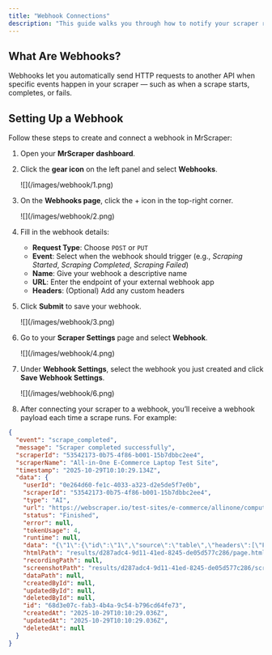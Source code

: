 ```yaml
---
title: "Webhook Connections"
description: "This guide walks you through how to notify your scraper result using webhooks."
---
```


## What Are Webhooks?

Webhooks let you automatically send HTTP requests to another API when specific events happen in your scraper — such as when a scrape starts, completes, or fails.

## Setting Up a Webhook

Follow these steps to create and connect a webhook in MrScraper:

1. Open your **MrScraper dashboard**.
2. Click the **gear icon** on the left panel and select **Webhooks**.
    <Frame>
    ![](/images/webhook/1.png)
    </Frame>
3. On the **Webhooks page**, click the + icon in the top-right corner.
    <Frame>
    ![](/images/webhook/2.png)
    </Frame>
4. Fill in the webhook details:

    - **Request Type**: Choose `POST` or `PUT`
    - **Event**: Select when the webhook should trigger (e.g., *Scraping Started*, *Scraping Completed*, *Scraping Failed*)
    - **Name**: Give your webhook a descriptive name
    - **URL**: Enter the endpoint of your external webhook app
    - **Headers**: (Optional) Add any custom headers

5. Click **Submit** to save your webhook.
    <Frame>
    ![](/images/webhook/3.png)
    </Frame>
6. Go to your **Scraper Settings** page and select **Webhook**.
    <Frame>
    ![](/images/webhook/4.png)
    </Frame>
7. Under **Webhook Settings**, select the webhook you just created and click **Save Webhook Settings**.
    <Frame>
    ![](/images/webhook/6.png)
    </Frame>
8. After connecting your scraper to a webhook, you’ll receive a webhook payload each time a scrape runs. For example:

```json Webhook Example expandable
{
  "event": "scrape_completed",
  "message": "Scraper completed successfully",
  "scraperId": "53542173-0b75-4f86-b001-15b7dbbc2ee4",
  "scraperName": "All-in-One E-Commerce Laptop Test Site",
  "timestamp": "2025-10-29T10:10:29.134Z",
  "data": {
    "userId": "0e264d60-fe1c-4033-a323-d2e5de5f7e0b",
    "scraperId": "53542173-0b75-4f86-b001-15b7dbbc2ee4",
    "type": "AI",
    "url": "https://webscraper.io/test-sites/e-commerce/allinone/computers/laptops",
    "status": "Finished",
    "error": null,
    "tokenUsage": 4,
    "runtime": null,
    "data": "{\"1\":{\"id\":\"1\",\"source\":\"table\",\"headers\":[\"Price\",\"Product Name\",\"Description\",\"Reviews\"],\"rows\":[[\"$295.99\",\"Asus VivoBook...\",\"Asus VivoBook X441NA-GA190 Chocolate Black, 14\\\", Celeron N3450, 4GB, 128GB SSD, Endless OS, ENG kbd\",\"14 reviews\"],[\"$299\",\"Prestigio Smar...\",\"Prestigio SmartBook 133S Dark Grey, 13.3\\\" FHD IPS, Celeron N3350 1.1GHz, 4GB, 32GB, Windows 10 Pro + Office 365 1 gadam\",\"8 reviews\"],[\"$299\",\"Prestigio Smar...\",\"Prestigio SmartBook 133S Gold, 13.3\\\" FHD IPS, Celeron N3350 1.1GHz, 4GB, 32GB, Windows 10 Pro + Office 365 1 gadam\",\"12 reviews\"],[\"$306.99\",\"Aspire E1-510\",\"15.6\\\", Pentium N3520 2.16GHz, 4GB, 500GB, Linux\",\"2 reviews\"],[\"$321.94\",\"Lenovo V110-15...\",\"Lenovo V110-15IAP, 15.6\\\" HD, Celeron N3350 1.1GHz, 4GB, 128GB SSD, Windows 10 Home\",\"5 reviews\"],[\"$356.49\",\"Lenovo V110-15...\",\"Asus VivoBook 15 X540NA-GQ008T Chocolate Black, 15.6\\\" HD, Pentium N4200, 4GB, 500GB, Windows 10 Home, En kbd\",\"6 reviews\"],[\"$364.46\",\"Hewlett Packar...\",\"Hewlett Packard 250 G6 Dark Ash Silver, 15.6\\\" HD, Celeron N3060 1.6GHz, 4GB, 128GB SSD, DOS\",\"12 reviews\"],[\"$372.7\",\"Acer Aspire 3...\",\"Acer Aspire 3 A315-31 Black, 15.6\\\" HD, Celeron N3350 1.1GHz, 4GB, 128GB SSD, Windows 10 Home\",\"2 reviews\"],[\"$379.94\",\"Acer Aspire A3...\",\"Acer Aspire A315-31-C33J Black 15.6\\\", HD, Celeron N3350, 4GB DDR3L, 128GB, Windows 10 Home, ENG\",\"0 reviews\"],[\"$379.95\",\"Acer Aspire ES...\",\"Acer Aspire ES1-572 Black, 15.6\\\" HD, Core i3-6006U, 4GB, 128GB SSD, Linux\",\"9 reviews\"],[\"$391.48\",\"Acer Aspire 3...\",\"Acer Aspire 3 A315-31 Black, 15.6\\\" HD, Pentium N4200 1.1GHz, 4GB, 128GB SSD, Windows 10 Home\",\"10 reviews\"],[\"$393.88\",\"Acer Aspire 3...\",\"Acer Aspire 3 A315-21, 15.6\\\", AMD A4-9120. 4GB. 128GB SSD, Linux\",\"9 reviews\"],[\"$399\",\"Asus VivoBook...\",\"Asus VivoBook Max X541NA-GQ041 Black Chocolate, 15.6\\\" HD, Pentium N4200 1.1GHz, 4GB, 500GB, Windows 10 Home\",\"4 reviews\"],[\"$399.99\",\"Asus VivoBook...\",\"Asus VivoBook E502NA-GO022T Dark Blue, 15.6\\\" HD, Pentium N4200 1.1GHz, 4GB, 128GB SSD, Windows 10 Home, En/Ru kbd\",\"3 reviews\"],[\"$404.23\",\"Lenovo ThinkPa...\",\"Lenovo ThinkPad E31-80, 13.3\\\" HD, Celeron 3855U 1.6GHz, 4GB, 128GB SSD, Windows 10 Home\",\"12 reviews\"],[\"$408.98\",\"Acer Aspire 3...\",\"Acer Aspire 3 A315-31 Black, 15.6\\\" HD, Pentium N4200 1.1GHz, 4GB, 128GB SSD, Windows 10 Home\",\"10 reviews\"],[\"$409.63\",\"Lenovo V110-15...\",\"Lenovo V110-15ISK, 15.6\\\" HD, Core i3-6006U, 8GB, 128GB SSD, Windows 10 Home\",\"9 reviews\"],[\"$410.46\",\"Acer Aspire ES...\",\"Acer Aspire ES1-732 Black, 17.3\\\" HD+, Celeron, N3350, 4GB, 1TB, Windows 10 Home\",\"14 reviews\"],[\"$410.66\",\"Asus VivoBook...\",\"Asus VivoBook 15 X540NA-GQ026T Chocolate Black, 15.6\\\" HD, Pentium N4200, 4GB, 128GB SSD, Windows 10 Home, En/Ru kbd\",\"4 reviews\"],[\"$416.99\",\"Packard 255 G2\",\"15.6\\\", AMD E2-3800 1.3GHz, 4GB, 500GB, Windows 8.1\",\"2 reviews\"],[\"$433.3\",\"Asus EeeBook R...\",\"Asus EeeBook R416NA-FA014T, 14\\\" FHD, Pentium N4200, 4GB, 128GB eMMC, Windows 10 Home, Eng kbd\",\"1 reviews\"],[\"$436.29\",\"Acer Aspire 3...\",\"Acer Aspire 3 A315-51, 15.6\\\" HD, Core i3-6006U, 4GB, 1TB, Windows 10 Home\",\"1 reviews\"],[\"$436.29\",\"Acer Aspire ES...\",\"Acer Aspire ES1-572 Black, 15.6\\\" HD, Core i3-6006U, 4GB, 500GB, Windows 10 Home\",\"2 reviews\"],[\"$439.73\",\"Acer Extensa 1...\",\"Acer Extensa 15 (2540) Black, 15.6\\\" HD, Core i5-7200U, 4GB, 500GB, Linux\",\"6 reviews\"],[\"$454.62\",\"Acer Aspire ES...\",\"Acer Aspire ES1-572 Black, 15.6\\\" HD, Core i5-7200U, 4GB, 500GB, Linux\",\"9 reviews\"],[\"$454.73\",\"Lenovo V110-15...\",\"Lenovo V110-15ISK, 15.6\\\" HD, Core i3-6006U, 4GB, 128GB SSD, Windows 10 Pro\",\"2 reviews\"],[\"$457.38\",\"Acer Aspire A3...\",\"Acer Aspire A315-51-33TG, Black 15.6\\\" HD, Core i3-7100U, 4GB DDR4, 128GB SSD, Windows 10 Home, ENG\",\"9 reviews\"],[\"$465.95\",\"Lenovo V110-15...\",\"Lenovo V110-15IKB, 15.6\\\" HD, Core i5-7200U, 4GB, 500GB, DOS\",\"7 reviews\"],[\"$468.56\",\"Asus VivoBook...\",\"Asus VivoBook 15 X540UA-DM260 Chocolate Black, 15.6\\\" FHD, Core i3-6006U, 4GB, 256GB SSD, Endless OS, En kbd\",\"1 reviews\"],[\"$469.1\",\"Acer Aspire ES...\",\"Acer Aspire ES1-572 Black, 15.6\\\" HD, Core i3-6006U, 4GB, 128GB SSD, Windows 10 Home\",\"5 reviews\"],[\"$484.23\",\"Lenovo V510 Bl...\",\"Lenovo V510 Black, 14\\\" HD, Core i3-6006U, 4GB, 128GB SSD, Windows 10 Home\",\"8 reviews\"],[\"$485.9\",\"Acer Aspire ES...\",\"Acer Aspire ES1-572 Black, 15.6\\\" HD, Core i5-7200U, 4GB, 128GB SSD, Linux\",\"6 reviews\"],[\"$487.8\",\"Lenovo V510 Bl...\",\"Lenovo V510 Black, 15.6\\\" HD, Core i3-6006U, 4GB, 128GB SSD, Windows 10 Home\",\"9 reviews\"],[\"$488.64\",\"Acer Swift 1 S...\",\"Acer Swift 1 SF113-31 Silver, 13.3\\\" FHD, Pentium N4200, 4GB, 128GB SSD, Windows 10 Home\",\"4 reviews\"],[\"$488.78\",\"Dell Vostro 15\",\"Dell Vostro 15 (3568) Black, 15.6\\\" FHD, Core i5-7200U, 4GB, 128GB SSD, Radeon R5 M420 2GB, Linux\",\"14 reviews\"],[\"$494.71\",\"Acer Aspire 3...\",\"Acer Aspire 3 A315-51 Black, 15.6\\\" FHD, Core i3-7100U, 4GB, 500GB + 128GB SSD, Windows 10 Home\",\"2 reviews\"],[\"$497.17\",\"Dell Vostro 15...\",\"Dell Vostro 15 (3568) Red, 15.6\\\" HD, Core i5-7200U, 4GB, 1TB, Radeon R5 M420 2GB, Linux\",\"9 reviews\"],[\"$498.23\",\"Lenovo V510 Bl...\",\"Lenovo V510 Black, 15.6\\\" FHD, Core i3-7100U, 4GB, 128GB SSD, Windows 10 Pro\",\"5 reviews\"],[\"$520.99\",\"HP 250 G3\",\"15.6\\\", Core i5-4210U, 4GB, 500GB, Windows 8.1\",\"13 reviews\"],[\"$564.98\",\"Acer Spin 5\",\"Acer Spin 5 SP513-51 Black, 13.3\\\" FHD Touch, Core i3-7100U, 4GB, 128GB SSD, Windows 10 Home\",\"0 reviews\"],[\"$577.99\",\"HP 350 G1\",\"15.6\\\", Core i5-4200U, 4GB, 750GB, Radeon HD8670M 2GB, Windows\",\"10 reviews\"],[\"$581.99\",\"Aspire E1-572G\",\"15.6\\\", Core i5-4200U, 8GB, 1TB, Radeon R7 M265, Windows 8.1\",\"2 reviews\"],[\"$609.99\",\"Pavilion\",\"15.6\\\", Core i5-4200U, 6GB, 750GB, Windows 8.1\",\"4 reviews\"],[\"$679\",\"Acer Aspire A5...\",\"Acer Aspire A515-51-5654, Black, 15.6\\\", FHD, Core i5-8250U, 8GB DDR4, 256GB SSD, Windows 10 Home, ENG\",\"9 reviews\"],[\"$679\",\"Dell Inspiron...\",\"Dell Inspiron 15 (5567) Fog Gray, 15.6\\\" FHD, Core i5-7200U, 8GB, 1TB, Radeon R7 M445 4GB, Linux\",\"7 reviews\"],[\"$729\",\"Asus VivoBook...\",\"Asus VivoBook S14 (S406UA-BV041T) Starry Grey, 14\\\", Core i5-8250U, 8GB, 256GB SSD, Windows 10 Home, Eng kbd\",\"2 reviews\"],[\"$739.99\",\"ProBook\",\"14\\\", Core i5 2.6GHz, 4GB, 500GB, Win7 Pro 64bit\",\"8 reviews\"],[\"$745.99\",\"Inspiron 15\",\"Moon Silver, 15.6\\\", Core i7-4510U, 8GB, 1TB, Radeon HD R7 M265 2GB,\",\"12 reviews\"],[\"$799\",\"Asus ROG STRIX...\",\"Asus ROG STRIX GL553VD-DM256, 15.6\\\" FHD, Core i5-7300HQ, 8GB, 1TB, GeForce GTX 1050 2GB, No OS\",\"7 reviews\"],[\"$809\",\"Acer Nitro 5 A...\",\"Acer Nitro 5 AN515-51, 15.6\\\" FHD IPS, Core i5-7300HQ, 8GB, 1TB, GeForce GTX 1050 2GB, Windows 10 Home\",\"0 reviews\"],[\"$899\",\"Asus ROG STRIX...\",\"Asus ROG STRIX GL553VD-DM256, 15.6\\\" FHD, Core i5-7300HQ, 8GB, 1TB, GeForce GTX 1050 2GB, No OS + Windows 10 Home\",\"7 reviews\"],[\"$999\",\"Lenovo ThinkPa...\",\"Lenovo ThinkPad L570, 15.6\\\" FHD, Core i7-7500U, 8GB, 256GB SSD, Windows 10 Pro\",\"11 reviews\"],[\"$1033.99\",\"ThinkPad Yoga\",\"12.5\\\" Touch, Core i3-4010U, 4GB, 500GB + 16GB SSD Cache,\",\"13 reviews\"],[\"$1096.02\",\"Lenovo ThinkPa...\",\"Lenovo ThinkPad L460, 14\\\" FHD IPS, Core i7-6600U, 8GB, 256GB SSD, Windows 10 Pro\",\"14 reviews\"],[\"$1098.42\",\"Dell Inspiron...\",\"Dell Inspiron 15 (7567) Black, 15.6\\\" FHD, Core i5-7300HQ, 8GB, 256GB SSD, GeForce GTX 1050 4GB, Windows 10 Home\",\"7 reviews\"],[\"$1099\",\"MSI GL72M 7RDX\",\"MSI GL72M 7RDX, 17.3\\\" FHD, Core i5-7300HQ, 8GB, 1TB + 128GB SSD, GeForce GTX 1050 2GB, Windows 10 Home\",\"1 reviews\"],[\"$1099\",\"MSI GL72M 7RDX\",\"Asus ROG Strix GL553VD-DM535T, 15.6\\\" FHD, Core i7-7700HQ, 8GB, 1TB + 128GB SSD, GeForce GTX 1050 2GB, Windows 10 Home, Eng kbd\",\"9 reviews\"],[\"$1101.83\",\"Asus ROG Strix...\",\"Apple MacBook Air 13.3\\\", Core i5 1.8GHz, 8GB, 128GB SSD, Intel HD 4000, RUS\",\"4 reviews\"],[\"$1102.66\",\"Dell Latitude...\",\"Dell Latitude 5280, 12.5\\\" HD, Core i5-7300U, 8GB, 256GB SSD, Windows 10 Pro\",\"8 reviews\"],[\"$1110.14\",\"Dell Latitude...\",\"Dell Latitude 5480, 14\\\" FHD, Core i5-7300U, 8GB, 500GB, Linux + Windows 10 Home\",\"4 reviews\"],[\"$1112.91\",\"Lenovo Legion...\",\"Lenovo Legion Y520-15IKBM, Black, 15.6\\\" FHD IPS, Core i5-7300HQ, 8 GB, 128GB SSD + 2 TB HDD, NVIDIA GeForce GTX 1060 6 GB, FreeDOS + Windows 10 Home\",\"1 reviews\"],[\"$1114.55\",\"Toshiba Porteg...\",\"Toshiba Portege Z30-C-16J Grey, 13.3\\\" FHD, Core i5-6200U, 8GB, 256GB SSD, Windows 10 Pro\",\"0 reviews\"],[\"$1115.87\",\"Acer Predator...\",\"Acer Predator Helios 300 (PH317-51), 17.3\\\" FHD IPS, Core i5-7300HQ, 8GB, 1TB + 128GB SSD, GeForce GTX 1050Ti 4GB, Windows 10 Home\",\"1 reviews\"],[\"$1115.87\",\"Acer Aspire 7...\",\"Acer Aspire 7 A715-71G, 15.6\\\" FHD IPS, Core i7-7700HQ, 8GB, 128GB SSD + 1TB HDD, GTX 1050 Ti 4GB, Windows 10 Home\",\"4 reviews\"],[\"$1116.99\",\"Dell Inspiron...\",\"Dell Inspiron 17 2in1 (7779) Silver, 17.3\\\" FHD Touch, Core i5-7200U, 12GB, 1TB, GeForce GT940MX 2GB, Windows 10 Home\",\"10 reviews\"],[\"$1117.99\",\"Dell Latitude...\",\"Dell Latitude 5480, 14\\\" FHD, Core i5-7300U, 8GB, 256GB SSD, Windows 10 Pro\",\"14 reviews\"],[\"$1118.99\",\"Lenovo Legion...\",\"Lenovo Legion Y520, 15.6\\\" FHD, Core i7-7700HQ, 8GB, 128 GB SSD + 1TB HDD, GTX 1050 4GB, Windows 10 Home\",\"13 reviews\"],[\"$1119.99\",\"Asus ROG Strix...\",\"Asus ROG Strix GL702VM-GC146T, 17.3\\\" FHD, Core i7-7700HQ, 8GB, 1TB + 128GB SSD, GeForce GTX 1060 3GB, Windows 10 Home, Eng kbd\",\"10 reviews\"],[\"$1120.99\",\"Asus ROG Strix...\",\"Asus ROG Strix GL702ZC-GC154T, 17.3\\\" FHD, Ryzen 7 1700, 16GB, 256GB + 1TB HDD, Radeon RX 580 4GB, Windows 10 Home\",\"7 reviews\"],[\"$1121.99\",\"Asus ROG Strix...\",\"Asus ROG Strix GL702ZC-GC209T, 17.3\\\" FHD IPS, Ryzen 7 1700, 16GB, 256GB SSD + 1TB HDD, Radeon RX 580 4GB, Windows 10 Home\",\"8 reviews\"],[\"$1122.99\",\"Asus ROG Strix...\",\"Asus ROG Strix SCAR Edition GL503VM-ED115T, 15.6\\\" FHD 120Hz, Core i7-7700HQ, 16GB, 256GB SSD + 1TB SSHD, GeForce GTX 1060 6GB, Windows 10 Home\",\"8 reviews\"],[\"$1123.99\",\"Asus ROG Strix...\",\"Asus ROG Strix GL702ZC-GC154T, 17.3\\\" FHD, Ryzen 7 1700, 16GB, 256GB + 1TB HDD, Radeon RX 580 4GB, Windows 10 Home\",\"7 reviews\"],[\"$1124.99\",\"Asus ROG Strix...\",\"Asus ROG Strix GL702ZC-GC209T, 17.3\\\" FHD IPS, Ryzen 7 1700, 16GB, 256GB SSD + 1TB HDD, Radeon RX 580 4GB, Windows 10 Home\",\"8 reviews\"],[\"$1125.99\",\"Asus ROG Strix...\",\"Asus ROG Strix SCAR Edition GL503VM-ED115T, 15.6\\\" FHD 120Hz, Core i7-7700HQ, 16GB, 256GB SSD + 1TB SSHD, GeForce GTX 1060 6GB, Windows 10 Home\",\"8 reviews\"],[\"$1126.99\",\"Asus ROG Strix...\",\"Asus ROG Strix GL702ZC-GC154T, 17.3\\\" FHD, Ryzen 7 1700, 16GB, 256GB + 1TB HDD, Radeon RX 580 4GB, Windows 10 Home\",\"7 reviews\"],[\"$1127.99\",\"Asus ROG Strix...\",\"Asus ROG Strix GL702ZC-GC209T, 17.3\\\" FHD IPS, Ryzen 7 1700, 16GB, 256GB SSD + 1TB HDD, Radeon RX 580 4GB, Windows 10 Home\",\"8 reviews\"],[\"$1128.99\",\"Asus ROG Strix...\",\"Asus ROG Strix SCAR Edition GL503VM-ED115T, 15.6\\\" FHD 120Hz, Core i7-7700HQ, 16GB, 256GB SSD + 1TB SSHD, GeForce GTX 1060 6GB, Windows 10 Home\",\"8 reviews\"],[\"$1129.99\",\"Asus ROG Strix...\",\"Asus ROG Strix GL702ZC-GC154T, 17.3\\\" FHD, Ryzen 7 1700, 16GB, 256GB + 1TB HDD, Radeon RX 580 4GB, Windows 10 Home\",\"7 reviews\"],[\"$1130.99\",\"Asus ROG Strix...\",\"Asus ROG Strix GL702ZC-GC209T, 17.3\\\" FHD IPS, Ryzen 7 1700, 16GB, 256GB SSD + 1TB HDD, Radeon RX 580 4GB, Windows 10 Home\",\"8 reviews\"],[\"$1131.99\",\"Asus ROG Strix...\",\"Asus ROG Strix SCAR Edition GL503VM-ED115T, 15.6\\\" FHD 120Hz, Core i7-7700HQ, 16GB, 256GB SSD + 1TB SSHD, GeForce GTX 1060 6GB, Windows 10 Home\",\"8 reviews\"],[\"$1132.99\",\"Asus ROG Strix...\",\"Asus ROG Strix GL702ZC-GC154T, 17.3\\\" FHD, Ryzen 7 1700, 16GB, 256GB + 1TB HDD, Radeon RX 580 4GB, Windows 10 Home\",\"7 reviews\"],[\"$1133.99\",\"Asus ROG Strix...\",\"Asus ROG Strix GL702ZC-GC209T, 17.3\\\" FHD IPS, Ryzen 7 1700, 16GB, 256GB SSD + 1TB HDD, Radeon RX 580 4GB, Windows 10 Home\",\"8 reviews\"],[\"$1134.99\",\"Asus ROG Strix...\",\"Asus ROG Strix SCAR Edition GL503VM-ED115T, 15.6\\\" FHD 120Hz, Core i7-7700HQ, 16GB, 256GB SSD + 1TB SSHD, GeForce GTX 1060 6GB, Windows 10 Home\",\"8 reviews\"],[\"$1135.99\",\"Asus ROG Strix...\",\"Asus ROG Strix GL702ZC-GC154T, 17.3\\\" FHD, Ryzen 7 1700, 16GB, 256GB + 1TB HDD, Radeon RX 580 4GB, Windows 10 Home\",\"7 reviews\"],[\"$1136.99\",\"Asus ROG Strix...\",\"Asus ROG Strix GL702ZC-GC209T, 17.3\\\" FHD IPS, Ryzen 7 1700, 16GB, 256GB SSD + 1TB HDD, Radeon RX 580 4GB, Windows 10 Home\",\"8 reviews\"],[\"$1137.99\",\"Asus ROG Strix...\",\"Asus ROG Strix SCAR Edition GL503VM-ED115T, 15.6\\\" FHD 120Hz, Core i7-7700HQ, 16GB, 256GB SSD + 1TB SSHD, GeForce GTX 1060 6GB, Windows 10 Home\",\"8 reviews\"],[\"$1138.99\",\"Asus ROG Strix...\",\"Asus ROG Strix GL702ZC-GC154T, 17.3\\\" FHD, Ryzen 7 1700, 16GB, 256GB + 1TB HDD, Radeon RX 580 4GB, Windows 10 Home\",\"7 reviews\"],[\"$1139.99\",\"Asus ROG Strix...\",\"Asus ROG Strix GL702ZC-GC209T, 17.3\\\" FHD IPS, Ryzen 7 1700, 16GB, 256GB SSD + 1TB HDD, Radeon RX 580 4GB, Windows 10 Home\",\"8 reviews\"]],\"name\":\"Laptops\"}}",
    "htmlPath": "results/d287adc4-9d11-41ed-8245-de05d577c286/page.html",
    "recordingPath": null,
    "screenshotPath": "results/d287adc4-9d11-41ed-8245-de05d577c286/screenshot.jpg",
    "dataPath": null,
    "createdById": null,
    "updatedById": null,
    "deletedById": null,
    "id": "68d3e07c-fab3-4b4a-9c54-b796cd64fe73",
    "createdAt": "2025-10-29T10:10:29.036Z",
    "updatedAt": "2025-10-29T10:10:29.036Z",
    "deletedAt": null
  }
}

```